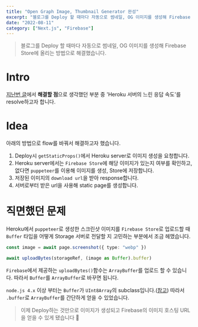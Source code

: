 ```yaml
---
title: "Open Graph Image, Thumbnail Generator 완성"
excerpt: "블로그를 Deploy 할 때마다 자동으로 썸네일, OG 이미지를 생성해 Firebase Store에 올리는 방법으로 해결했습니다."
date: "2022-08-11"
category: ["Next.js", "Firebase"]
---
```


> 블로그를 Deploy 할 때마다 자동으로 썸네일, OG 이미지를 생성해 Firebase Store에 올리는 방법으로 해결했습니다.

# Intro

[지난번 글](https://custardcream.vercel.app/posts/React,%20Express%EB%A1%9C%20Open%20Graph%20Image,%20Thumbnail%20Generator%20%EA%B0%9C%EB%B0%9C%ED%95%98%EA%B8%B0)에서 **해결할 점**으로 생각했던 부분 중 'Heroku 서버의 느린 응답 속도'를 resolve하고자 합니다.

# Idea

아래의 방법으로 flow를 바꿔서 해결하고자 했습니다.

1. Deploy시 `getStaticProps()`에서 Heroku server로 이미지 생성을 요청합니다.
2. Heroku server에서는 `Firebase Store`에 해당 이미지가 있는지 여부를 확인하고, 없다면 `puppeteer`를 이용해 이미지를 생성, Store에 저장합니다.
3. 저장된 이미지의 `download url`을 받아 response합니다.
4. 서버로부터 받은 url을 사용해 static page를 생성합니다.

# 직면했던 문제

Heroku에서 `puppeteer`로 생성한 스크린샷 이미지를 `Firebase Store`로 업로드할 때 `Buffer` 타입을 어떻게 Storage 서버로 전달할 지 고민하는 부분에서 조금 헤맸습니다.

```ts
const image = await page.screenshot({ type: "webp" })

await uploadBytes(storageRef, (image as Buffer).buffer)
```

`Firebase`에서 제공하는 `uploadBytes()`함수는 `ArrayBuffer`를 업로드 할 수 있습니다. 따라서 `Buffer`를 `ArrayBuffer`로 바꾸면 됩니다.

`node.js 4.x` 이상 부터는 `Buffer`가 `UInt8Array`의 subclass입니다.([참고](https://nodejs.org/docs/latest/api/buffer.html#buffer)) 따라서 `.buffer`로 `ArrayBuffer`를 간단하게 얻을 수 있었습니다.

> 이제 Deploy하는 것만으로 이미지가 생성되고 Firebase의 이미지 호스팅 URL을 얻을 수 있게 됐습니다 🙌
